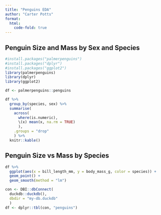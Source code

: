 ```yaml
---
title: "Penguins EDA"
author: "Carter Potts"
format:
  html:
    code-fold: true
---
```


## Penguin Size and Mass by Sex and Species


```r
#install.packages("palmerpenguins")
#install.packages("dplyr")
#install.packages("ggplot2")
library(palmerpenguins)
library(dplyr)
library(ggplot2)

df <- palmerpenguins::penguins
```


```r
df %>%
  group_by(species, sex) %>%
  summarise(
    across(
      where(is.numeric), 
      \(x) mean(x, na.rm = TRUE)
      ),
    .groups = "drop"
    ) %>%
  knitr::kable()
```

## Penguin Size vs Mass by Species


```r
df %>%
  ggplot(aes(x = bill_length_mm, y = body_mass_g, color = species)) +
  geom_point() + 
  geom_smooth(method = "lm")
```

```r
con <- DBI::dbConnect(
  duckdb::duckdb(), 
  dbdir = "my-db.duckdb"
  )
df <- dplyr::tbl(con, "penguins")
```

